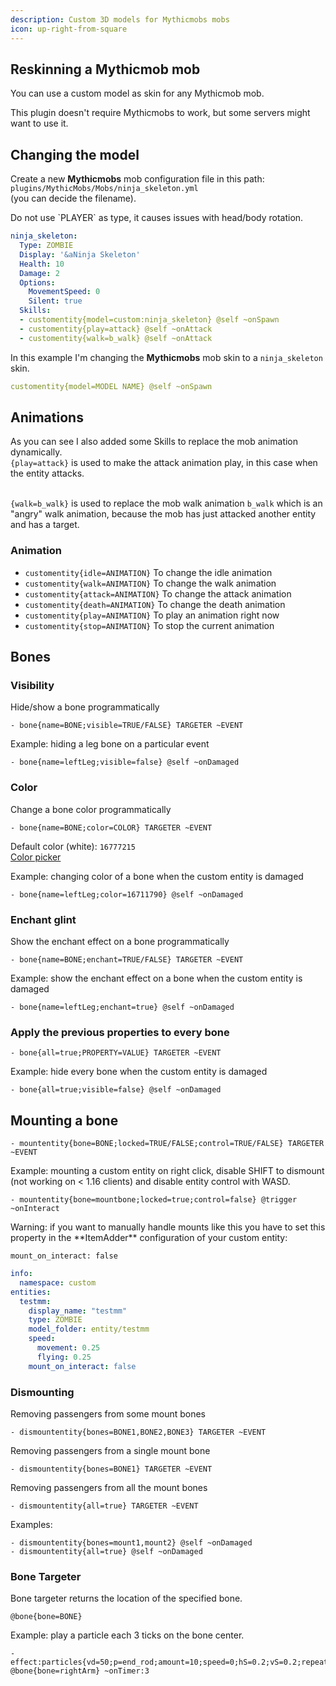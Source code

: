 ```yaml
---
description: Custom 3D models for Mythicmobs mobs
icon: up-right-from-square
---
```


## Reskinning a Mythicmob mob

You can use a custom model as skin for any Mythicmob mob.


<Note>
This plugin doesn't require Mythicmobs to work, but some servers might want to use it.
</Note>


## Changing the model

Create a new **Mythicmobs** mob configuration file in this path:   `plugins/MythicMobs/Mobs/ninja_skeleton.yml`\
(you can decide the filename).


<Warning>
Do not use `PLAYER` as type, it causes issues with head/body rotation.
</Warning>



```yaml ninja_skeleton.yml lines icon="yaml"
ninja_skeleton:
  Type: ZOMBIE
  Display: '&aNinja Skeleton'
  Health: 10
  Damage: 2
  Options:
    MovementSpeed: 0
    Silent: true
  Skills:
  - customentity{model=custom:ninja_skeleton} @self ~onSpawn
  - customentity{play=attack} @self ~onAttack
  - customentity{walk=b_walk} @self ~onAttack
```


In this example I'm changing the **Mythicmobs** mob skin to a `ninja_skeleton` skin.

```yaml
customentity{model=MODEL NAME} @self ~onSpawn
```

## Animations

As you can see I also added some Skills to replace the mob animation dynamically.\
`{play=attack}` is used to make the attack animation play, in this case when the entity attacks.

\
`{walk=b_walk}` is used to replace the mob walk animation `b_walk` which is an "angry" walk animation, because the mob has just attacked another entity and has a target.

### Animation

* `customentity{idle=ANIMATION}` To change the idle animation
* `customentity{walk=ANIMATION}` To change the walk animation
* `customentity{attack=ANIMATION}` To change the attack animation
* `customentity{death=ANIMATION}` To change the death animation
* `customentity{play=ANIMATION}` To play an animation right now
* `customentity{stop=ANIMATION}` To stop the current animation

## Bones

### Visibility

Hide/show a bone programmatically

```
- bone{name=BONE;visible=TRUE/FALSE} TARGETER ~EVENT
```

Example: hiding a leg bone on a particular event

```
- bone{name=leftLeg;visible=false} @self ~onDamaged
```

### Color

Change a bone color programmatically

```
- bone{name=BONE;color=COLOR} TARGETER ~EVENT
```

Default color (white): `16777215`\
[Color picker](https://minecraftcommand.science/armor-color)

Example: changing color of a bone when the custom entity is damaged

```
- bone{name=leftLeg;color=16711790} @self ~onDamaged
```

### Enchant glint

Show the enchant effect on a bone programmatically

```
- bone{name=BONE;enchant=TRUE/FALSE} TARGETER ~EVENT
```

Example: show the enchant effect on a bone when the custom entity is damaged

```
- bone{name=leftLeg;enchant=true} @self ~onDamaged
```

### Apply the previous properties to every bone

```
- bone{all=true;PROPERTY=VALUE} TARGETER ~EVENT
```

Example: hide every bone when the custom entity is damaged

```
- bone{all=true;visible=false} @self ~onDamaged
```

## Mounting a bone

```
- mountentity{bone=BONE;locked=TRUE/FALSE;control=TRUE/FALSE} TARGETER ~EVENT
```

Example: mounting a custom entity on right click, disable SHIFT to dismount (not working on < 1.16 clients) and disable entity control with WASD.

```
- mountentity{bone=mountbone;locked=true;control=false} @trigger ~onInteract
```


<Warning>
Warning: if you want to manually handle mounts like this you have to set this property in the **ItemAdder** configuration of your custom entity:

`mount_on_interact: false`

```yaml
info:
  namespace: custom
entities:
  testmm:
    display_name: "testmm"
    type: ZOMBIE
    model_folder: entity/testmm
    speed:
      movement: 0.25
      flying: 0.25
    mount_on_interact: false
```
</Warning>


### Dismounting

Removing passengers from some mount bones

```
- dismountentity{bones=BONE1,BONE2,BONE3} TARGETER ~EVENT
```

Removing passengers from a single mount bone

```
- dismountentity{bones=BONE1} TARGETER ~EVENT
```

Removing passengers from all the mount bones

```
- dismountentity{all=true} TARGETER ~EVENT
```

Examples:

```
- dismountentity{bones=mount1,mount2} @self ~onDamaged
- dismountentity{all=true} @self ~onDamaged
```

### Bone Targeter

Bone targeter returns the location of the specified bone.

```
@bone{bone=BONE}
```

Example: play a particle each 3 ticks on the bone center.

```
- effect:particles{vd=50;p=end_rod;amount=10;speed=0;hS=0.2;vS=0.2;repeat=270;repeatInterval=1} @bone{bone=rightArm} ~onTimer:3
```


<Card title="LYCWCtmCzLc" icon="link" href="https://youtu.be/LYCWCtmCzLc"></Card>

